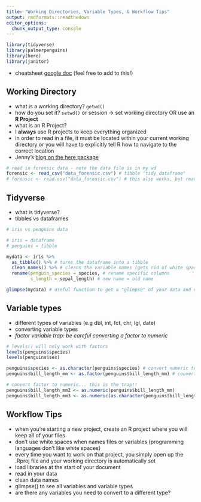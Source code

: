 ```yaml
---
title: "Working Directories, Variable Types, & Workflow Tips"
output: rmdformats::readthedown
editor_options: 
  chunk_output_type: console
---
```


```r
library(tidyverse)
library(palmerpenguins)
library(here)
library(janitor)
```

- cheatsheet [google doc](https://docs.google.com/document/d/1zEP36GwV3XfPI3FB9b64ckRLkZTkYs27jX7eBzFHvNQ/edit?usp=sharing) (feel free to add to this!)

## Working Directory
  - what is a working directory? `getwd()`
  - how do you set it? `setwd()` or session &rarr; set working directory OR use an **R Project**
  - what is an R Project? 
  - I **always** use R projects to keep everything organized 
  - in order to read in a file, it must be located within your current working directory or you will have to explicitly tell R how to navigate to the correct location
  - Jenny's [blog on the here package](http://jenrichmond.rbind.io/post/how-to-use-the-here-package/) 
```r
# read in forensic data - note the data file is in my wd
forensic <- read_csv("data_forensic.csv") # tibble "tidy dataframe"
# forensic <- read.csv("data_forensic.csv") # this also works, but reads in your data as a dataframe instead of a tibble
```

## Tidyverse 
  - what is tidyverse?
  - tibbles vs dataframes
```r
# iris vs penguins data

# iris = dataframe
# penguins = tibble 

mydata <- iris %>%
  as_tibble() %>% # turns the dataframe into a tibble
  clean_names() %>% # cleans the variable names (gets rid of white space, capital letters, etc)
  rename(penguin_species = species, # rename specific columns
         s_length = sepal_length) # new name = old name

glimpse(mydata) # useful function to get a "glimpse" of your data and variable types

```

## Variable types
  - different types of variables (e.g dbl, int, fct, chr, lgl, date)
  - converting variable types
  - *factor variable trap: be careful converting a factor to numeric*
```r
# levels() will only work with factors
levels(penguins$species)
levels(penguins$sex)

penguins$species <- as.character(penguins$species) # convert numeric to character
penguins$bill_length_mm <- as.factor(penguins$bill_length_mm) # convert numeric to factor

# convert factor to numeric... this is the trap!!
penguins$bill_length_mm2 <- as.numeric(penguins$bill_length_mm) 
penguins$bill_length_mm3 <- as.numeric(as.character(penguins$bill_length_mm)) # make character first!
```

## Workflow Tips
  - when you're starting a new project, create an R project where you will keep all of your files
  - don't use white spaces when names files or variables (programming languages don't like white spaces)
  - every time you want to work on that project, you simply open up the .Rproj file and your working directory is automatically set
  - load libraries at the start of your document
  - read in your data
  - clean data names
  - glimpse() to see all variables and variable types 
  - are there any variables you need to convert to a different type?
 



